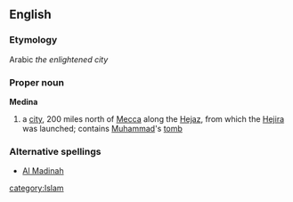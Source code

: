 ==English==
===Etymology===
Arabic ''the enlightened city''
===Proper noun===
{{wikipedia}}
'''Medina'''
# a [[city]], 200 miles north of [[Mecca]] along the [[Hejaz]], from which the [[Hejira]] was launched; contains [[Muhammad]]'s [[tomb]]
===Alternative spellings===
*[[Al Madinah]]
[[category:Islam]]